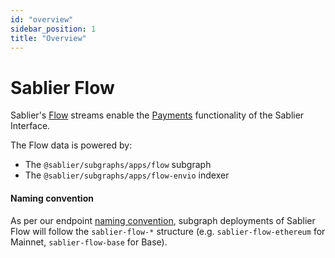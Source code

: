 ```yaml
---
id: "overview"
sidebar_position: 1
title: "Overview"
---
```


# Sablier Flow

Sablier's [Flow](/concepts/flow/overview) streams enable the [Payments](/apps/features/payments) functionality of the
Sablier Interface.

The Flow data is powered by:

- The `@sablier/subgraphs/apps/flow` subgraph
- The `@sablier/subgraphs/apps/flow-envio` indexer

<LinkPreview
  href="https://github.com/sablier-labs/indexers"
  icon="github"
  subtitle="@sablier-labs/indexers"
  title="Sablier Subgraphs"
/>

#### Naming convention

As per our endpoint [naming convention](/api/overview#endpoints--slugs), subgraph deployments of Sablier Flow will
follow the `sablier-flow-*` structure (e.g. `sablier-flow-ethereum` for Mainnet, `sablier-flow-base` for Base).
